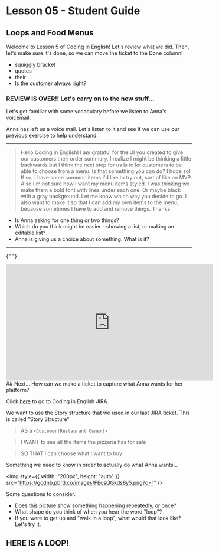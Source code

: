 
# Lesson 05 - Student Guide

## Loops and Food Menus

Welcome to Lesson 5 of Coding in English! Let's review what we did. Then, let's make sure it's done, so we can move the ticket to the Done column!

<AccordionPanel title="[01] Lesson 04 Review">

- squiggly bracket
- quotes
- their
- Is the customer always right?

</AccordionPanel>

### REVIEW IS OVER!! Let's carry on to the new stuff...

<AccordionPanel title="[02.01] Before we listen to a Voicemail from Anna...">
  Let's get familiar with some vocabulary before we listen to Anna's voicemail.
  <FillInBlanks
    questionAnswer={[
      {
        question: "When you walk _________, you can crash into a wall!",
        answer: "backwards",
      },
      {
        question:
          "The CSS property that changes the _________ color is `background-color`.",
        answer: "background",
      },
      {
        question:
          "It's common to use a _________ font style when something is important.",
        answer: "bold",
      },
      {
        question:
          "We say ____ __ to express necessity, that we need to do something. For example, I _____ __ eat in order to live!.",
        answer: "have to",
      },
      {
        question:
          "The ________ on a menu are all the options that a customer can pick from.",
        answer: "items",
      },
    ]}
  />
</AccordionPanel>

<AccordionPanel title="[02.02]  Anna left us a VM">

Anna has left us a voice mail. Let's listen to it and see if we can use our previous exercise to help understand.

---

> Hello Coding in English! I am grateful for the UI you created to give our customers their order summary.
> I realize I might be thinking a little backwards but I think the next step for us is to let customers to be able to choose from a menu.
> Is that something you can do? I hope so! If so, I have some common items I'd like to try out, sort of like an MVP.
> Also I'm not sure how I want my menu items styled. I was thinking we make them a bold font with lines under each one. Or maybe black with a gray background. Let me know which way you decide to go.
> I also want to make it so that I can add my own items to the menu, because sometimes I have to add and remove things. Thanks.

- Is Anna asking for one thing or two things?
- Which do you think might be easier - showing a list, or making an editable list?
- Anna is giving us a choice about something. What is it?

---

{" "}

<iframe
  width="560"
  height="315"
  src="https://www.youtube-nocookie.com/embed/VByON3rVQwk?si=zqv1SDBjo0MWmkwZ"
  title="YouTube video player"
  frameborder="0"
  allow="accelerometer; autoplay; clipboard-write; encrypted-media; gyroscope; picture-in-picture; web-share"
  allowfullscreen
></iframe>

</AccordionPanel>
## Next...

<AccordionPanel title="[03] Handling Anna's Requirement">
  How can we make a ticket to capture what Anna wants for her platform?



Click [here](https://codinginenglish.atlassian.net/jira/software/projects/APS/boards/1) to go to Coding in English JIRA.



We want to use the Story structure that we used in our last JIRA ticket. This is called "Story Structure"

> 

> AS a `<Customer|Restaurant Owner|>`

> I WANT to see all the items the pizzeria has for sale

> SO THAT I can choose what I want to buy


</AccordionPanel>

Something we need to know in order to actually do what Anna wants...

<AccordionPanel title="[04] What is a loop (or map) and how does it work?">

<img
  style={{ width: "200px", height: "auto" }}
  src="https://gcdnb.pbrd.co/images/FEosQGkds8y5.png?o=1"
/>

Some questions to consider.

- Does this picture show something happening repeatedly, or once?
- What shape do you think of when you hear the word "loop"?
- If you were to get up and "walk in a loop", what would that look like? Let's try it.

## HERE IS A LOOP!

<CodePenEmbed codePenLink="https://codepen.io/vengelmann/embed/KKJqNdB?default-tab=js&editable=true" />

</AccordionPanel>


<AccordionPanel title="[05] Let's create Anna's Pizza Shop's menu...">
<CodePenEmbed codePenLink="https://codepen.io/vengelmann/embed/WNPjEjE?default-tab=js&editable=true" />
</AccordionPanel>


<AccordionPanel title="Previous doc">
  <GoogleDoc googleDocLink="https://docs.google.com/document/d/e/2PACX-1vRbyWm5h3YJfLUx1gzN1CnMZ3R93sq6gmEe2OHPyyy6qaHEy1bYx604B_NOvJmXtAqtv5tsbOXEz-a7/pub?embedded=true" />
</AccordionPanel>

